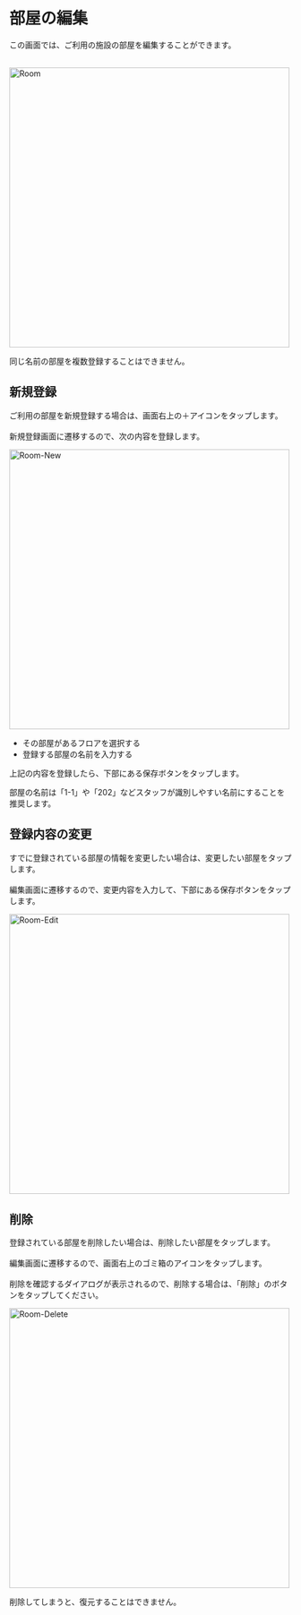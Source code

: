 # 部屋の編集

この画面では、ご利用の施設の部屋を編集することができます。<br></br>

<Image src="/assets/setting/room/room.png" alt="Room" height="500" />

<Warning>同じ名前の部屋を複数登録することはできません。</Warning>

## 新規登録

ご利用の部屋を新規登録する場合は、画面右上の＋アイコンをタップします。<br></br>
新規登録画面に遷移するので、次の内容を登録します。

<Image src="/assets/setting/room/room-new.png" alt="Room-New" height="500" />

- その部屋があるフロアを選択する
- 登録する部屋の名前を入力する

上記の内容を登録したら、下部にある保存ボタンをタップします。

<Info>部屋の名前は「1-1」や「202」などスタッフが識別しやすい名前にすることを推奨します。</Info>

## 登録内容の変更

すでに登録されている部屋の情報を変更したい場合は、変更したい部屋をタップします。<br></br>
編集画面に遷移するので、変更内容を入力して、下部にある保存ボタンをタップします。

<Image src="/assets/setting/room/room-edit.png" alt="Room-Edit" height="500" />

## 削除

登録されている部屋を削除したい場合は、削除したい部屋をタップします。<br></br>
編集画面に遷移するので、画面右上のゴミ箱のアイコンをタップします。<br></br>
削除を確認するダイアログが表示されるので、削除する場合は、「削除」のボタンをタップしてください。

<Image src="/assets/setting/room/room-delete.png" alt="Room-Delete" height="500" />

<Error>削除してしまうと、復元することはできません。</Error>
